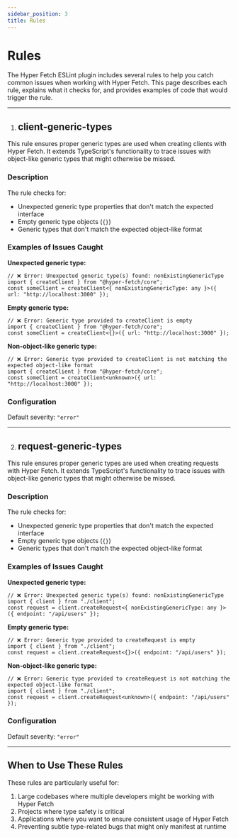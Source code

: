 ```yaml
---
sidebar_position: 3
title: Rules
---
```


# Rules

The Hyper Fetch ESLint plugin includes several rules to help you catch common issues when working with Hyper Fetch. This
page describes each rule, explains what it checks for, and provides examples of code that would trigger the rule.

---

1. ## client-generic-types

This rule ensures proper generic types are used when creating clients with Hyper Fetch. It extends TypeScript's
functionality to trace issues with object-like generic types that might otherwise be missed.

### Description

The rule checks for:

- Unexpected generic type properties that don't match the expected interface
- Empty generic type objects (`{}`)
- Generic types that don't match the expected object-like format

### Examples of Issues Caught

**Unexpected generic type:**

```tsx
// ❌ Error: Unexpected generic type(s) found: nonExistingGenericType
import { createClient } from "@hyper-fetch/core";
const someClient = createClient<{ nonExistingGenericType: any }>({ url: "http://localhost:3000" });
```

**Empty generic type:**

```tsx
// ❌ Error: Generic type provided to createClient is empty
import { createClient } from "@hyper-fetch/core";
const someClient = createClient<{}>({ url: "http://localhost:3000" });
```

**Non-object-like generic type:**

```tsx
// ❌ Error: Generic type provided to createClient is not matching the expected object-like format
import { createClient } from "@hyper-fetch/core";
const someClient = createClient<unknown>({ url: "http://localhost:3000" });
```

### Configuration

Default severity: `"error"`

---

2. ## request-generic-types

This rule ensures proper generic types are used when creating requests with Hyper Fetch. It extends TypeScript's
functionality to trace issues with object-like generic types that might otherwise be missed.

### Description

The rule checks for:

- Unexpected generic type properties that don't match the expected interface
- Empty generic type objects (`{}`)
- Generic types that don't match the expected object-like format

### Examples of Issues Caught

**Unexpected generic type:**

```tsx
// ❌ Error: Unexpected generic type(s) found: nonExistingGenericType
import { client } from "./client";
const request = client.createRequest<{ nonExistingGenericType: any }>({ endpoint: "/api/users" });
```

**Empty generic type:**

```tsx
// ❌ Error: Generic type provided to createRequest is empty
import { client } from "./client";
const request = client.createRequest<{}>({ endpoint: "/api/users" });
```

**Non-object-like generic type:**

```tsx
// ❌ Error: Generic type provided to createRequest is not matching the expected object-like format
import { client } from "./client";
const request = client.createRequest<unknown>({ endpoint: "/api/users" });
```

### Configuration

Default severity: `"error"`

---

## When to Use These Rules

These rules are particularly useful for:

1. Large codebases where multiple developers might be working with Hyper Fetch
2. Projects where type safety is critical
3. Applications where you want to ensure consistent usage of Hyper Fetch
4. Preventing subtle type-related bugs that might only manifest at runtime

